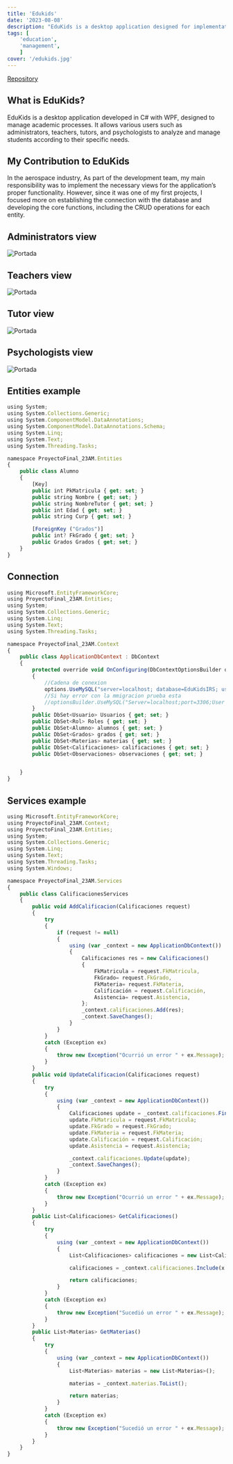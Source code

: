 ```yaml
---
title: 'Edukids'
date: '2023-08-08'
description: "EduKids is a desktop application designed for implementation in a private school system to manage students and teaching staff. It was developed by a team of programmers from UPQROO, in which I participated as a developer."
tags: [
	'education',
	'management',
	]
cover: '/edukids.jpg'
---
```

<a href="https://github.com/robertoofb/ProyectoFinal-23AM-IRS" target="_blank" class="text-white hover:underline">Repository</a>

## What is EduKids?
<Notation type="underline" color="yellow">EduKids is a desktop application developed in C# with WPF, designed to manage academic processes. It allows various users such as administrators, teachers, tutors, and psychologists to analyze and manage students according to their specific needs.</Notation>

## My Contribution to EduKids
In the aerospace industry, <Notation type="bracket" color="yellow" padding="10px" strokeWidth="2">As part of the development team, my main responsibility was to implement the necessary views for the application’s proper functionality. However, since it was one of my first projects, I focused more on establishing the connection with the database and developing the core functions, including the CRUD operations for each entity.</Notation>

## Administrators view
<img src="/6.jpg" alt="Portada" class="object-cover w-full h-full" />

## Teachers view
<img src="/7.jpg" alt="Portada" class="object-cover w-full h-full" />

## Tutor view
<img src="/8.jpg" alt="Portada" class="object-cover w-full h-full" />

## Psychologists view
<img src="/9.jpg" alt="Portada" class="object-cover w-full h-full" />

## Entities example
```js
using System;
using System.Collections.Generic;
using System.ComponentModel.DataAnnotations;
using System.ComponentModel.DataAnnotations.Schema;
using System.Linq;
using System.Text;
using System.Threading.Tasks;

namespace ProyectoFinal_23AM.Entities
{
    public class Alumno
    {
        [Key]
        public int PkMatricula { get; set; }
        public string Nombre { get; set; }
        public string NombreTutor { get; set; }
        public int Edad { get; set; }
        public string Curp { get; set; }

        [ForeignKey ("Grados")]
        public int? FkGrado { get; set; }
        public Grados Grados { get; set; }
    }
}
```

## Connection
```js
using Microsoft.EntityFrameworkCore;
using ProyectoFinal_23AM.Entities;
using System;
using System.Collections.Generic;
using System.Linq;
using System.Text;
using System.Threading.Tasks;

namespace ProyectoFinal_23AM.Context
{
    public class ApplicationDbContext : DbContext
    {
        protected override void OnConfiguring(DbContextOptionsBuilder options)
        {
            //Cadena de conexion
            options.UseMySQL("server=localhost; database=EduKidsIRS; user=root; password=");
            //Si hay error con la mmigracion prueba esta
            //optionsBuilder.UseMySQL("Server=localhost;port=3306;User ID=root; Database=Empleados23BM");
        }
        public DbSet<Usuario> Usuarios { get; set; }
        public DbSet<Rol> Roles { get; set; }
        public DbSet<Alumno> alumnos { get; set; }
        public DbSet<Grados> grados { get; set; }
        public DbSet<Materias> materias { get; set; }
        public DbSet<Calificaciones> calificaciones { get; set; }
        public DbSet<Observaciones> observaciones { get; set; }


    }
}  
```
## Services example
```js
using Microsoft.EntityFrameworkCore;
using ProyectoFinal_23AM.Context;
using ProyectoFinal_23AM.Entities;
using System;
using System.Collections.Generic;
using System.Linq;
using System.Text;
using System.Threading.Tasks;
using System.Windows;

namespace ProyectoFinal_23AM.Services
{
    public class CalificacionesServices
    {
        public void AddCalificacion(Calificaciones request)
        {
            try
            {
                if (request != null)
                {
                    using (var _context = new ApplicationDbContext())
                    {
                        Calificaciones res = new Calificaciones()
                        {
                            FkMatricula = request.FkMatricula,
                            FkGrado= request.FkGrado,
                            FkMateria= request.FkMateria,
                            Calificación = request.Calificación,
                            Asistencia= request.Asistencia,
                        };
                        _context.calificaciones.Add(res);
                        _context.SaveChanges();
                    }
                }
            }
            catch (Exception ex)
            {
                throw new Exception("Ocurrió un error " + ex.Message);
            }
        }
        public void UpdateCalificacion(Calificaciones request)
        {
            try
            {
                using (var _context = new ApplicationDbContext())
                {
                    Calificaciones update = _context.calificaciones.Find(request.PkCalificaciones);
                    update.FkMatricula = request.FkMatricula;
                    update.FkGrado = request.FkGrado;
                    update.FkMateria = request.FkMateria;
                    update.Calificación = request.Calificación;
                    update.Asistencia = request.Asistencia;

                    _context.calificaciones.Update(update);
                    _context.SaveChanges();
                }
            }
            catch (Exception ex)
            {
                throw new Exception("Ocurrió un error " + ex.Message);
            }
        }
        public List<Calificaciones> GetCalificaciones()
        {
            try
            {
                using (var _context = new ApplicationDbContext())
                {
                    List<Calificaciones> calificaciones = new List<Calificaciones>();

                    calificaciones = _context.calificaciones.Include(x => x.Materias).Include(x => x.Grados).Include(x => x.Alumnos).ToList();

                    return calificaciones;
                }
            }
            catch (Exception ex)
            {
                throw new Exception("Sucedió un error " + ex.Message);
            }
        }
        public List<Materias> GetMaterias()
        {
            try
            {
                using (var _context = new ApplicationDbContext())
                {
                    List<Materias> materias = new List<Materias>();

                    materias = _context.materias.ToList();

                    return materias;
                }
            }
            catch (Exception ex)
            {
                throw new Exception("Sucedió un error " + ex.Message);
            }
        }
    }
}
```